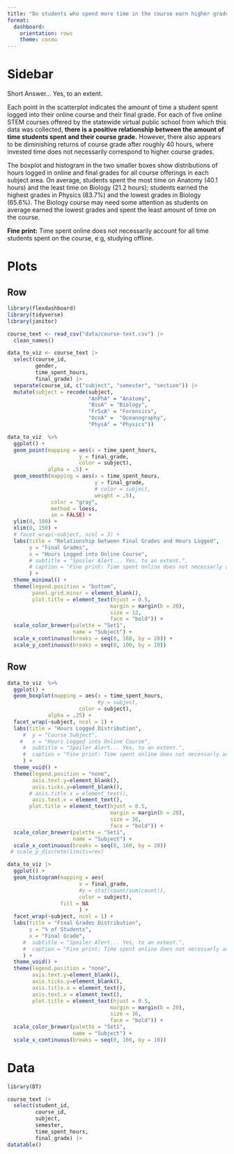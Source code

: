 ```yaml
---
title: "Do students who spend more time in the course earn higher grades?"
format: 
  dashboard:
    orientation: rows
    theme: cosmo
---
```


# Sidebar {.sidebar}

Short Answer... Yes, to an extent.

Each point in the scatterplot indicates the amount of time a student spent logged into their online course and their final grade. For each of five online STEM courses offered by the statewide virtual public school from which this data was collected, **there is a positive relationship between the amount of time students spent and their course grade.** However, there also appears to be diminishing returns of course grade after roughly 40 hours, where invested time does not necessarily correspond to higher course grades.

The boxplot and histogram in the two smaller boxes show distributions of hours logged in online and final grades for all course offerings in each subject area. On average, students spent the most time on Anatomy (40.1 hours) and the least time on Biology (21.2 hours); students earned the highest grades in Physics (83.7%) and the lowest grades in Biology (65.6%). The Biology course may need some attention as students on average earned the lowest grades and spent the least amount of time on the course.

**Fine print:** Time spent online does not necessarily account for all time students spent on the course, e.g, studying offline.

# Plots

## Row {height="60%"}

```r
library(flexdashboard)
library(tidyverse)
library(janitor)

course_text <- read_csv("data/course-text.csv") |>
  clean_names()

data_to_viz <- course_text |>
  select(course_id, 
         gender,
         time_spent_hours, 
         final_grade) |>
  separate(course_id, c("subject", "semester", "section")) |>
  mutate(subject = recode(subject, 
                          "AnPhA" = "Anatomy",
                          "BioA" = "Biology", 
                          "FrScA" = "Forensics", 
                          "OcnA" =  "Oceanography", 
                          "PhysA" = "Physics"))

data_to_viz  %>% 
  ggplot() +
  geom_point(mapping = aes(x = time_spent_hours, 
                       y = final_grade,
                       color = subject),
             alpha = .5) +
  geom_smooth(mapping = aes(x = time_spent_hours, 
                            y = final_grade,
                            # color = subject,
                            weight = .5),
              color = "gray", 
              method = loess,
              se = FALSE) +
  ylim(0, 100) + 
  xlim(0, 150) +
  # facet_wrap(~subject, ncol = 3) +
  labs(title = "Relationship between Final Grades and Hours Logged",
       y = "Final Grades",
       x = "Hours Logged into Online Course",
       # subtitle = "Spoiler Alert... Yes, to an extent.",
       # caption = "Fine print: Time spent online does not necessarly account for all time students spent on the course, e.g, studying offline."
       ) +
  theme_minimal() +
  theme(legend.position = "bottom",
        panel.grid.minor = element_blank(),
        plot.title = element_text(hjust = 0.5,
                                 margin = margin(b = 20),
                                 size = 12,
                                 face = "bold")) +
  scale_color_brewer(palette = "Set1",
                     name = "Subject") +
  scale_x_continuous(breaks = seq(0, 160, by = 20)) +
  scale_y_continuous(breaks = seq(0, 100, by = 10))
```

## Row {height="40%"}

```r
data_to_viz  %>% 
  ggplot() +
  geom_boxplot(mapping = aes(x = time_spent_hours,
                             #y = subject, 
                       color = subject),
             alpha = .25) +
  facet_wrap(~subject, ncol = 1) +
  labs(title = "Hours Logged Distribution",
     #  y = "Course Subject",
    #   x = "Hours Logged into Online Course",
     #  subtitle = "Spoiler Alert... Yes, to an extent.",
     #  caption = "Fine print: Time spent online does not necessarly account for all time students spent on the course, e.g, studying offline."
     ) +
  theme_void() +
  theme(legend.position = "none",
        axis.text.y=element_blank(),
        axis.ticks.y=element_blank(),
       # axis.title.x = element_text(),
        axis.text.x = element_text(),
       plot.title = element_text(hjust = 0.5,
                                 margin = margin(b = 20),
                                 size = 16,
                                 face = "bold")) +
  scale_color_brewer(palette = "Set1",
                     name = "Subject") +
  scale_x_continuous(breaks = seq(0, 160, by = 20))
 # scale_y_discrete(limits=rev)
```

```r
data_to_viz |>
  ggplot() +
  geom_histogram(mapping = aes(
                       x = final_grade,
                       #y = stat(count/sum(count)),
                       color = subject),
                 fill = NA
                       ) +
  facet_wrap(~subject, ncol = 1) +
  labs(title = "Final Grades Distribution",
       y = "% of Students",
       x = "Final Grade",
     #  subtitle = "Spoiler Alert... Yes, to an extent.",
     #  caption = "Fine print: Time spent online does not necessarly account for all time students spent on the course, e.g, studying offline."
     ) +
  theme_void() +
  theme(legend.position = "none",
        axis.text.y=element_blank(),
        axis.ticks.y=element_blank(),
        axis.title.x = element_text(),
        axis.text.x = element_text(),
        plot.title = element_text(hjust = 0.5,
                                 margin = margin(b = 20),
                                 size = 16,
                                 face = "bold")) +
  scale_color_brewer(palette = "Set1",
                     name = "Subject") +
  scale_x_continuous(breaks = seq(0, 100, by = 10))
```

# Data

```r
library(DT)

course_text |>
  select(student_id,
         course_id,
         subject,
         semester,
         time_spent_hours,
         final_grade) |>
datatable()
```

